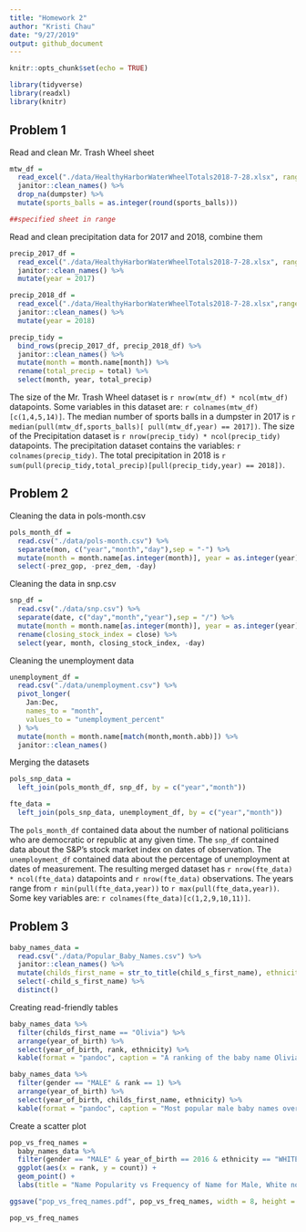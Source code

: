 ```yaml
---
title: "Homework 2"
author: "Kristi Chau"
date: "9/27/2019"
output: github_document
---
```


```r
knitr::opts_chunk$set(echo = TRUE)

library(tidyverse)
library(readxl)
library(knitr)
```

## Problem 1

Read and clean Mr. Trash Wheel sheet

```r
mtw_df = 
  read_excel("./data/HealthyHarborWaterWheelTotals2018-7-28.xlsx", range = "Mr. Trash Wheel!A2:N338") %>% 
  janitor::clean_names() %>% 
  drop_na(dumpster) %>% 
  mutate(sports_balls = as.integer(round(sports_balls)))

##specified sheet in range
```

Read and clean precipitation data for 2017 and 2018, combine them

```r
precip_2017_df = 
  read_excel("./data/HealthyHarborWaterWheelTotals2018-7-28.xlsx", range = "2017 Precipitation!A2:B14") %>% 
  janitor::clean_names() %>%
  mutate(year = 2017)

precip_2018_df = 
  read_excel("./data/HealthyHarborWaterWheelTotals2018-7-28.xlsx",range = "2018 Precipitation!A2:B9") %>% 
  janitor::clean_names() %>%
  mutate(year = 2018)

precip_tidy = 
  bind_rows(precip_2017_df, precip_2018_df) %>% 
  janitor::clean_names() %>% 
  mutate(month = month.name[month]) %>%
  rename(total_precip = total) %>%
  select(month, year, total_precip)
```

The size of the Mr. Trash Wheel dataset is `r nrow(mtw_df) * ncol(mtw_df)` datapoints. Some variables in this dataset are: `r colnames(mtw_df)[c(1,4,5,14)]`. The median number of sports balls in a dumpster in 2017 is `r median(pull(mtw_df,sports_balls)[ pull(mtw_df,year) == 2017])`. The size of the Precipitation dataset is `r nrow(precip_tidy) * ncol(precip_tidy)` datapoints. The precipitation dataset contains the variables: `r colnames(precip_tidy)`. The total precipitation in 2018 is `r sum(pull(precip_tidy,total_precip)[pull(precip_tidy,year) == 2018])`.

## Problem 2

Cleaning the data in pols-month.csv

```r
pols_month_df = 
  read.csv("./data/pols-month.csv") %>%
  separate(mon, c("year","month","day"),sep = "-") %>%
  mutate(month = month.name[as.integer(month)], year = as.integer(year), president = ifelse(prez_gop %in% c(1,2), "gop", ifelse(prez_dem %in% c(1,2), "dem", NA))) %>%
  select(-prez_gop, -prez_dem, -day)
```

Cleaning the data in snp.csv

```r
snp_df = 
  read.csv("./data/snp.csv") %>%
  separate(date, c("day","month","year"),sep = "/") %>%
  mutate(month = month.name[as.integer(month)], year = as.integer(year)) %>%
  rename(closing_stock_index = close) %>%
  select(year, month, closing_stock_index, -day)
```

Cleaning the unemployment data

```r
unemployment_df = 
  read.csv("./data/unemployment.csv") %>%
  pivot_longer(
    Jan:Dec,
    names_to = "month",
    values_to = "unemployment_percent"
  ) %>%
  mutate(month = month.name[match(month,month.abb)]) %>%
  janitor::clean_names()
```

Merging the datasets

```r
pols_snp_data = 
  left_join(pols_month_df, snp_df, by = c("year","month"))

fte_data = 
  left_join(pols_snp_data, unemployment_df, by = c("year","month"))
```

The `pols_month_df` contained data about the number of national politicians who are democratic or republic at any given time. The `snp_df` contained data about the S&P's stock market index on dates of observation. The `unemployment_df` contained data about the percentage of unemployment at dates of measurement. The resulting merged dataset has `r nrow(fte_data) * ncol(fte_data)` datapoints and `r nrow(fte_data)` observations. The years range from `r min(pull(fte_data,year))` to `r max(pull(fte_data,year))`. Some key variables are: `r colnames(fte_data)[c(1,2,9,10,11)]`.

## Problem 3

```r
baby_names_data =
  read.csv("./data/Popular_Baby_Names.csv") %>%
  janitor::clean_names() %>%
  mutate(childs_first_name = str_to_title(child_s_first_name), ethnicity = case_when(ethnicity == "ASIAN AND PACI"~"ASIAN AND PACIFIC ISLANDER", ethnicity == "BLACK NON HISP"~"BLACK NON HISPANIC", ethnicity == "WHITE NON HISP"~"WHITE NON HISPANIC", TRUE~as.character(ethnicity))) %>%
  select(-child_s_first_name) %>%
  distinct()
```

Creating read-friendly tables

```r
baby_names_data %>%
  filter(childs_first_name == "Olivia") %>%
  arrange(year_of_birth) %>%
  select(year_of_birth, rank, ethnicity) %>%
  kable(format = "pandoc", caption = "A ranking of the baby name Olivia over time")

baby_names_data %>%
  filter(gender == "MALE" & rank == 1) %>%
  arrange(year_of_birth) %>%
  select(year_of_birth, childs_first_name, ethnicity) %>%
  kable(format = "pandoc", caption = "Most popular male baby names over time")
```

Create a scatter plot

```r
pop_vs_freq_names = 
  baby_names_data %>%
  filter(gender == "MALE" & year_of_birth == 2016 & ethnicity == "WHITE NON HISPANIC") %>%
  ggplot(aes(x = rank, y = count)) +
  geom_point() +
  labs(title = "Name Popularity vs Frequency of Name for Male, White non-Hispanic Children Born in 2016") + xlab("popularity ranking of a name") + ylab("# of children with a name") + theme(plot.title = element_text(size = 11, hjust = 0.5))

ggsave("pop_vs_freq_names.pdf", pop_vs_freq_names, width = 8, height = 5)

pop_vs_freq_names
```


